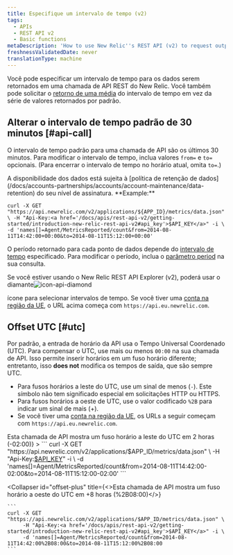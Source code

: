 ```yaml
---
title: Especifique um intervalo de tempo (v2)
tags:
  - APIs
  - REST API v2
  - Basic functions
metaDescription: 'How to use New Relic''s REST API (v2) to request output for a specific time range by changing the default 30 minutes range , as well as offsetting UTC.'
freshnessValidatedDate: never
translationType: machine
---
```



Você pode especificar um intervalo de tempo para os dados serem retornados em uma chamada de API REST do New Relic. Você também pode solicitar o [retorno de uma média](/docs/apm/apis/requirements/calculating-average-metric-values-summarize) do intervalo de tempo em vez da série de valores retornados por padrão.

## Alterar o intervalo de tempo padrão de 30 minutos [#api-call]

O intervalo de tempo padrão para uma chamada de API são os últimos 30 minutos. Para modificar o intervalo de tempo, inclua valores `from=` e `to=` opcionais. (Para encerrar o intervalo de tempo no horário atual, omita `to=`.)

<Callout variant="tip">
  A disponibilidade dos dados está sujeita à [política de retenção de dados](/docs/accounts-partnerships/accounts/account-maintenance/data-retention) do seu nível de assinatura.
</Callout>

<DoNotTranslate>
  **Example:**
</DoNotTranslate>

```
curl -X GET "https://api.newrelic.com/v2/applications/${APP_ID}/metrics/data.json" \ -H "Api-Key:<a href='/docs/apis/rest-api-v2/getting-started/introduction-new-relic-rest-api-v2#api_key'>$API_KEY</a>" -i \ -d 'names[]=Agent/MetricsReported/count&from=2014-08-11T14:42:00+00:00&to=2014-08-11T15:12:00+00:00'
```

O período retornado para cada ponto de dados depende do [intervalo de tempo](/docs/apm/apis/requirements/extracting-metric-data#time) especificado. Para modificar o período, inclua o [parâmetro period](/docs/apm/apis/requirements/extracting-metric-data#period) na sua consulta.

Se você estiver usando o New Relic REST API Explorer (v2), poderá usar o diamante<img title="icon-api-diamond" alt="icon-api-diamond" src={apisanddataRESTAPIExplorerDiamond}/>

ícone para selecionar intervalos de tempo. Se você tiver uma [conta na região da UE](/docs/using-new-relic/welcome-new-relic/getting-started/introduction-eu-region-data-center), o URL acima começa com `https://api.eu.newrelic.com`.

## Offset UTC [#utc]

Por padrão, a entrada de horário da API usa o Tempo Universal Coordenado (UTC). Para compensar o UTC, use mais ou menos `00:00` na sua chamada de API. Isso permite inserir horários em um fuso horário diferente; entretanto, isso <DoNotTranslate>**does not**</DoNotTranslate> modifica os tempos de saída, que são sempre UTC.

* Para fusos horários a leste do UTC, use um sinal de menos (`-`). Este símbolo não tem significado especial em solicitações HTTP ou HTTPS.
* Para fusos horários a oeste de UTC, use o valor codificado `%2B` para indicar um sinal de mais (+).
* Se você tiver uma [conta na região da UE](/docs/using-new-relic/welcome-new-relic/getting-started/introduction-eu-region-data-center), os URLs a seguir começam com `https://api.eu.newrelic.com`.

<CollapserGroup>
  <Collapser
    id="offset-minus"
    title={<>Esta chamada de API mostra um fuso horário a leste do UTC em 2 horas (<InlineCode>-02:00</InlineCode>)</>}
  >
    ```
    curl -X GET "https://api.newrelic.com/v2/applications/$APP_ID/metrics/data.json" \
         -H "Api-Key:<a href='/docs/apis/rest-api-v2/getting-started/introduction-new-relic-rest-api-v2#api_key'>$API_KEY</a>" -i \
         -d 'names[]=Agent/MetricsReported/count&from=2014-08-11T14:42:00-02:00&to=2014-08-11T15:12:00-02:00'
    ```
  </Collapser>

  <Collapser
    id="offset-plus"
    title={<>Esta chamada de API mostra um fuso horário a oeste do UTC em +8 horas (<InlineCode>%2B08:00</InlineCode>)</>}
  >
    ```
    curl -X GET "https://api.newrelic.com/v2/applications/$APP_ID/metrics/data.json" \
         -H "Api-Key:<a href='/docs/apis/rest-api-v2/getting-started/introduction-new-relic-rest-api-v2#api_key'>$API_KEY</a>" -i \
         -d 'names[]=Agent/MetricsReported/count&from=2014-08-11T14:42:00%2B08:00&to=2014-08-11T15:12:00%2B08:00
    ```
  </Collapser>
</CollapserGroup>